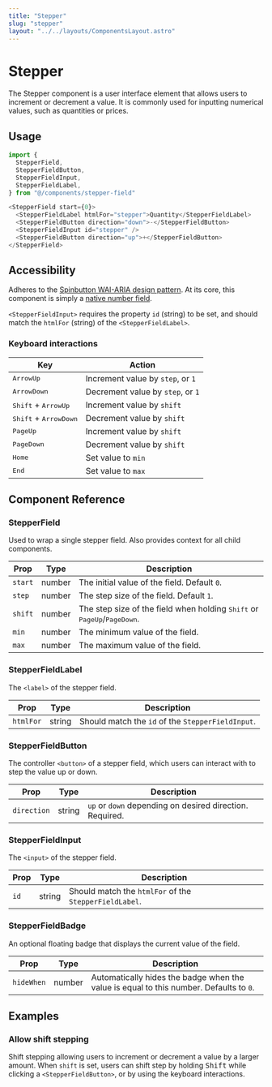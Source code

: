 ```yaml
---
title: "Stepper"
slug: "stepper"
layout: "../../layouts/ComponentsLayout.astro"
---
```


# Stepper

The Stepper component is a user interface element that allows users to increment or decrement a value. It is commonly used for inputting numerical values, such as quantities or prices.

## Usage

```javascript
import {
  StepperField,
  StepperFieldButton,
  StepperFieldInput,
  StepperFieldLabel,
} from "@/components/stepper-field"
```

```javascript
<StepperField start={0}>
  <StepperFieldLabel htmlFor="stepper">Quantity</StepperFieldLabel>
  <StepperFieldButton direction="down">-</StepperFieldButton>
  <StepperFieldInput id="stepper" />
  <StepperFieldButton direction="up">+</StepperFieldButton>
</StepperField>
```

## Accessibility

Adheres to the [Spinbutton WAI-ARIA design pattern](https://www.w3.org/WAI/ARIA/apg/patterns/spinbutton/). At its core, this component is simply a [native number field](https://developer.mozilla.org/en-US/docs/Web/HTML/Element/input/number).

`<StepperFieldInput>` requires the property `id` (string) to be set, and should match the `htmlFor` (string) of the `<StepperFieldLabel>`.

### Keyboard interactions

| Key                                     | Action                            |
| --------------------------------------- | --------------------------------- |
| <kbd>ArrowUp</kbd>                      | Increment value by `step`, or `1` |
| <kbd>ArrowDown</kbd>                    | Decrement value by `step`, or `1` |
| <kbd>Shift</kbd> + <kbd>ArrowUp</kbd>   | Increment value by `shift`        |
| <kbd>Shift</kbd> + <kbd>ArrowDown</kbd> | Decrement value by `shift`        |
| <kbd>PageUp</kbd>                       | Increment value by `shift`        |
| <kbd>PageDown</kbd>                     | Decrement value by `shift`        |
| <kbd>Home</kbd>                         | Set value to `min`                |
| <kbd>End</kbd>                          | Set value to `max`                |

## Component Reference

### StepperField

Used to wrap a single stepper field. Also provides context for all child components.

| Prop    | Type   | Description                                                                                        |
| ------- | ------ | -------------------------------------------------------------------------------------------------- |
| `start` | number | The initial value of the field. Default `0`.                                                       |
| `step`  | number | The step size of the field. Default `1`.                                                           |
| `shift` | number | The step size of the field when holding <kbd>Shift</kbd> or <kbd>PageUp</kbd>/<kbd>PageDown</kbd>. |
| `min`   | number | The minimum value of the field.                                                                    |
| `max`   | number | The maximum value of the field.                                                                    |

### StepperFieldLabel

The `<label>` of the stepper field.

| Prop      | Type   | Description                                       |
| --------- | ------ | ------------------------------------------------- |
| `htmlFor` | string | Should match the `id` of the `StepperFieldInput`. |

### StepperFieldButton

The controller `<button>` of a stepper field, which users can interact with to step the value up or down.

| Prop        | Type   | Description                                              |
| ----------- | ------ | -------------------------------------------------------- |
| `direction` | string | `up` or `down` depending on desired direction. Required. |

### StepperFieldInput

The `<input>` of the stepper field.

| Prop | Type   | Description                                            |
| ---- | ------ | ------------------------------------------------------ |
| `id` | string | Should match the `htmlFor` of the `StepperFieldLabel`. |

### StepperFieldBadge

An optional floating badge that displays the current value of the field.

| Prop       | Type   | Description                                                                            |
| ---------- | ------ | -------------------------------------------------------------------------------------- |
| `hideWhen` | number | Automatically hides the badge when the value is equal to this number. Defaults to `0`. |

## Examples

### Allow shift stepping

Shift stepping allowing users to increment or decrement a value by a larger amount. When `shift` is set, users can shift step by holding <kbd>Shift</kbd> while clicking a `<StepperFieldButton>`, or by using the keyboard interactions.
